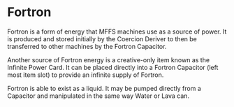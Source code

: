 # Fortron

Fortron is a form of energy that MFFS machines use as a source of power. It is produced and stored initially by the
Coercion Deriver to then be transferred to other machines by the Fortron Capacitor.

Another source of Fortron energy is a creative-only item known as the Infinite Power Card.
It can be placed directly into a Fortron Capacitor (left most item slot) to provide an infinite supply of Fortron.

Fortron is able to exist as a liquid.
It may be pumped directly from a Capacitor and manipulated in the same way Water or Lava can.
